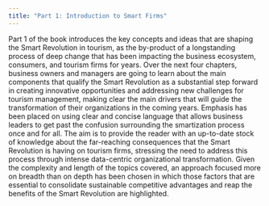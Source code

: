 ```yaml
---
title: "Part 1: Introduction to Smart Firms"
---
```


Part 1 of the book introduces the key concepts and ideas that are shaping the Smart Revolution in tourism, as the by-product of a longstanding process of deep change that has been impacting the business ecosystem, consumers, and tourism firms for years. Over the next four chapters, business owners and managers are going to learn about the main components that qualify the Smart Revolution as a substantial step forward in creating innovative opportunities and addressing new challenges for tourism management, making clear the main drivers that will guide the transformation of their organizations in the coming years. Emphasis has been placed on using clear and concise language that allows business leaders to get past the confusion surrounding the smartization process once and for all. The aim is to provide the reader with an up-to-date stock of knowledge about the far-reaching consequences that the Smart Revolution is having on tourism firms, stressing the need to address this process through intense data-centric organizational transformation. Given the complexity and length of the topics covered, an approach focused more on breadth than on depth has been chosen in which those factors that are essential to consolidate sustainable competitive advantages and reap the benefits of the Smart Revolution are highlighted.
